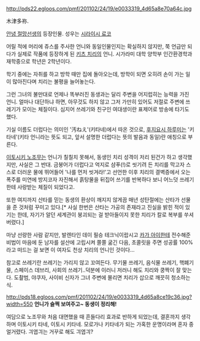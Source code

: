 http://pds22.egloos.com/pmf/201102/24/19/e0033319_4d65a8e70a64c.jpg

木津多祢.

[[안녕 절망선생]]의 등장인물. 성우는 [[시라이시 료코]]

어릴 적에 머리에 쥬스를 주사한 언니와 동일인물인지는 확실하지 않지만, 쭉 언급만 되다가 실제로 작품에 등장하게 된 [[키츠 치리]]의 언니. 시가라미 대학 양학부 인간환경학과 재학중으로 학년은 2학년이다.

학기 중에는 자취를 하고 방학 때만 집에 돌아오는데, 방학이 되면 오히려 손이 가는 일이 많아진다며 치리는 불평을 늘어놓는다.

그런 그녀의 불만대로 언제나 똑부러진 동생과는 달리 주변을 어지럽히는 능력을 가진 언니. 얼마나 대단하냐 하면, 아무것도 하지 않고 그저 가만히 있어도 저절로 주변에 쓰레기가 모이는 체질이다. 심지어 쓰레기와 친구인 여대생이란 표제어로 방송에 타기도 했다.

기실 이름도 더럽다는 의미인 '汚ねえ'(키타네)에서 따온 것으로, [[후지요시 하루미]]는 '키타네'(키타 언니라는 뜻도 되고, 앞서 설명한 더럽다는 뜻의 발음과 동일)란 애칭으로 부른다.

[[이토시키 노조무]]는 언니가 칠칠치 못해서, 동생인 치리 성격이 저리 된건가 하고 생각했지만, 사실은 그 반대. 금붕어가 더럽다고 억지로 샴푸(!)로 씻기려 든 치리를 막고자 스스로 더러운 물에 뛰어들어 '나를 먼저 씻겨라!'고 선언한 이후 치리의 결벽증에서 오는 폭주를 미연에 방지코자 자진해서 흙탕물을 뒤집어 쓰기를 반복하다 보니 어느덧 쓰레기 한테 사랑받는 체질이 되었다고.

또한 여지까지 산타를 믿는 동생의 환상이 깨지지 않게끔 매년 성탄절에는 산타가 선물을 준 것처럼 꾸미고 있다.[* 사실 한번은 산타는 가공의 존재라고 진실을 밝힌 적이 있기는 한데, 자기가 알던 세계관이 붕괴되는 걸 받아들이지 못한 치리가 칼로 복부를 쑤셔 버렸다.]

마냥 선량한 사람 같지만, 발렌타인 데이 필승 테크닉이랍시고 [[카가 아이]]한테 전수해준 비법이 마음에 둔 남자를 설산에 고립시켜 쫄쫄 굶긴 다음, 초콜릿을 주면 성공률 100%라고 떠드는 걸 보면 이 여자도 천상 치리의 언니인 것이다...

참고로 쓰레기란 쓰레기는 가리지 않고 꼬여든다. 무기물 쓰레기, 음식물 쓰레기, 핵폐기물, 스페이스 데브리, 사회의 쓰레기..덕분에 이러니 저러니 해도 치리와 쿵짝이 잘 맞는다. 도촬범, 야쿠자, 사이비 신자가 그녀 주변에 몰리면 치리가 삽으로 깨끗히 청소하는 식.
 
http://pds18.egloos.com/pmf/201102/24/19/e0033319_4d65a8ce19c36.jpg?width=550
'''언니가 슬쩍 보여주고~ 동생이 정리해!'''

여담으로 노조무와 처음 대면했을 때 흔들다리 효과로 반하게 되었는데, 결혼까지 생각하며 이토시키 타네, 이토시 키타네. 모로가나 키타네가 되는 가혹한 운명이라며 혼자 중얼거렸다. 긔엽긔는 거꾸로 해도 긔엽긔?
